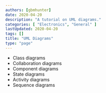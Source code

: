 ```yaml
---
authors: [gbmhunter]
date: 2020-04-20
description: "A tutorial on UML diagrams."
categories: [ "Electronics", "General" ]
lastUpdated: 2020-04-20
tags: []
title: "UML Diagrams"
type: "page"
---
```



<WarningIsNotes />

* Class diagrams
* Collaboration diagrams
* Component diagrams
* State diagrams
* Activity diagrams
* Sequence diagrams